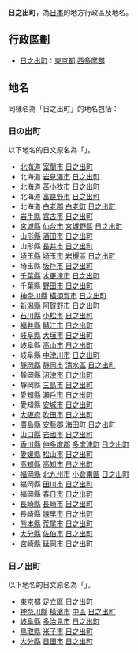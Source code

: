 '''日之出町'''，為[[日本|日本]]的地方行政區及地名。

==行政區劃==
* [[日之出町|日之出町]]：[[東京都|東京都]] [[西多摩郡|西多摩郡]]

==地名==
同樣名為「日之出町」的地名包括：

===日の出町===
以下地名的日文原名為「{{lang|ja|日の出町}}」。

*[[北海道|北海道]] [[室蘭市|室蘭市]] [[日之出町_(室蘭市)|日之出町]]
*北海道 [[岩見澤市|岩見澤市]] [[日之出町_(岩見澤市)|日之出町]]
*北海道 [[苫小牧市|苫小牧市]] [[日之出町_(苫小牧市)|日之出町]]
*北海道 [[富良野市|富良野市]] [[日之出町_(富良野市)|日之出町]]
*北海道 [[白老郡|白老郡]] [[白老町|白老町]] [[日之出町_(白老町)|日之出町]]
*[[岩手縣|岩手縣]] [[宮古市|宮古市]] [[日之出町_(宮古市)|日之出町]]
*[[宮城縣|宮城縣]] [[仙台市|仙台市]] [[宮城野區|宮城野區]] [[日之出町_(仙台市)|日之出町]]
*[[山形縣|山形縣]] [[酒田市|酒田市]] [[日之出町_(酒田市)|日之出町]]
*山形縣 [[長井市|長井市]] [[日之出町_(長井市)|日之出町]]
*[[埼玉縣|埼玉縣]] [[埼玉市|埼玉市]] [[岩槻區|岩槻區]] [[日之出町_(埼玉市)|日之出町]]
*埼玉縣 [[坂戶市|坂戶市]] [[日之出町_(坂戶戶)|日之出町]]
*[[千葉縣|千葉縣]] [[木更津市|木更津市]] [[日之出町_(木更津市)|日之出町]]
*千葉縣 [[野田市|野田市]] [[日之出町_(野田市)|日之出町]]
*[[神奈川縣|神奈川縣]] [[橫須賀市|橫須賀市]] [[日之出町_(橫須賀市)|日之出町]]
*[[新潟縣|新潟縣]] [[阿賀野市|阿賀野市]] [[日之出町_(阿賀野市)|日之出町]]
*[[石川縣|石川縣]] [[小松市|小松市]] [[日之出町_(小松市)|日之出町]]
*[[福井縣|福井縣]] [[鯖江市|鯖江市]] [[日之出町_(鯖江市)|日之出町]]
*[[岐阜縣|岐阜縣]] [[大垣市|大垣市]] [[日之出町_(大垣市)|日之出町]]
*岐阜縣 [[高山市|高山市]] [[日之出町_(高山市)|日之出町]]
*岐阜縣 [[中津川市|中津川市]] [[日之出町_(中津川市)|日之出町]]
*[[靜岡縣|靜岡縣]] [[靜岡市|靜岡市]] [[清水區_(日本)|清水區]] [[日之出町_(靜岡市)|日之出町]]
*靜岡縣 [[沼津市|沼津市]] [[日之出町_(沼津市)|日之出町]]
*靜岡縣 [[三島市|三島市]] [[日之出町_(三島市)|日之出町]]
*[[愛知縣|愛知縣]] [[瀨戶市|瀨戶市]] [[日之出町_(瀨戶市)|日之出町]]
*愛知縣 [[安城市_(日本)|安城市]] [[日之出町_(安城市)|日之出町]]
*[[大阪府|大阪府]] [[吹田市|吹田市]] [[日之出町_(吹田市)|日之出町]]
*[[廣島縣|廣島縣]] [[安藝郡_(廣島縣)|安藝郡]] [[海田町|海田町]] [[日之出町_(海田町)|日之出町]]
*[[山口縣|山口縣]] [[岩國市|岩國市]] [[日之出町_(岩國市)|日之出町]]
*[[香川縣|香川縣]] [[仲多度郡|仲多度郡]] [[多度津町|多度津町]] [[日之出町_(多度津町)|日之出町]]
*[[愛媛縣|愛媛縣]] [[松山市|松山市]] [[日之出町_(松山市)|日之出町]]
*[[高知縣|高知縣]] [[高知市|高知市]] [[日之出町_(高知市)|日之出町]]
*[[福岡縣|福岡縣]] [[北九州市|北九州市]] [[小倉南區|小倉南區]] [[日之出町_(北九州市)|日之出町]]
*福岡縣 [[田川市|田川市]] [[日之出町_(田川市)|日之出町]]
*福岡縣 [[春日市|春日市]] [[日之出町_(春日市)|日之出町]]
*[[長崎縣|長崎縣]] [[長崎市|長崎市]] [[日之出町_(長崎市)|日之出町]]
*長崎縣 [[諫早市|諫早市]] [[日之出町_(諫早市)|日之出町]]
*[[熊本縣|熊本縣]] [[荒尾市|荒尾市]] [[日之出町_(荒尾市)|日之出町]]
*[[大分縣|大分縣]] [[佐伯市|佐伯市]] [[日之出町_(佐伯市)|日之出町]]
*[[宮崎縣|宮崎縣]] [[延岡市|延岡市]] [[日之出町_(延岡市)|日之出町]]

===日ノ出町===
以下地名的日文原名為「{{lang|ja|日ノ出町}}」。

*[[東京都|東京都]] [[足立區|足立區]] [[日之出町_(足立區)|日之出町]]
*[[神奈川縣|神奈川縣]] [[橫濱市|橫濱市]] [[中區_(橫濱市)|中區]] [[日之出町_(橫濱市)|日之出町]]
*[[岐阜縣|岐阜縣]] [[多治見市|多治見市]] [[日之出町_(多治見市)|日之出町]]
*[[鳥取縣|鳥取縣]] [[米子市|米子市]] [[日之出町_(米子市)|日之出町]]
*[[大分縣|大分縣]] [[日田市|日田市]] [[日之出町_(日田市)|日之出町]]

{{Disambiguation|Hinode|Cat=四字日本地名消歧義}}
{{DEFAULTSORT:Hinode}}